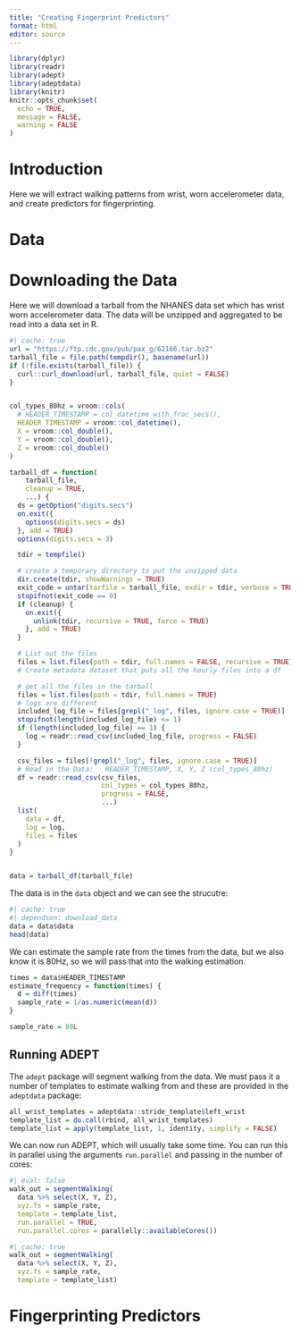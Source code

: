 ```yaml
---
title: "Creating Fingerprint Predictors"
format: html
editor: source
---
```


```r
library(dplyr)
library(readr)
library(adept)
library(adeptdata)
library(knitr)
knitr::opts_chunk$set(
  echo = TRUE,
  message = FALSE,
  warning = FALSE
)
```

# Introduction
Here we will extract walking patterns from wrist, worn accelerometer data, and create predictors for fingerprinting.



# Data
# Downloading the Data
Here we will download a tarball from the NHANES data set which has wrist worn accelerometer data. The data will be unzipped and aggregated to be read into a data set in R.

```r
#| cache: true
url = "https://ftp.cdc.gov/pub/pax_g/62166.tar.bz2"
tarball_file = file.path(tempdir(), basename(url))
if (!file.exists(tarball_file)) {
  curl::curl_download(url, tarball_file, quiet = FALSE)
}


col_types_80hz = vroom::cols(
  # HEADER_TIMESTAMP = col_datetime_with_frac_secs(),
  HEADER_TIMESTAMP = vroom::col_datetime(),
  X = vroom::col_double(),
  Y = vroom::col_double(),
  Z = vroom::col_double()
)

tarball_df = function(
    tarball_file,
    cleanup = TRUE,
    ...) {
  ds = getOption("digits.secs")
  on.exit({
    options(digits.secs = ds)
  }, add = TRUE)
  options(digits.secs = 3)

  tdir = tempfile()

  # create a temporary directory to put the unzipped data
  dir.create(tdir, showWarnings = TRUE)
  exit_code = untar(tarfile = tarball_file, exdir = tdir, verbose = TRUE)
  stopifnot(exit_code == 0)
  if (cleanup) {
    on.exit({
      unlink(tdir, recursive = TRUE, force = TRUE)
    }, add = TRUE)
  }

  # List out the files
  files = list.files(path = tdir, full.names = FALSE, recursive = TRUE)
  # Create metadata dataset that puts all the hourly files into a df

  # get all the files in the tarball
  files = list.files(path = tdir, full.names = TRUE)
  # logs are different
  included_log_file = files[grepl("_log", files, ignore.case = TRUE)]
  stopifnot(length(included_log_file) <= 1)
  if (length(included_log_file) == 1) {
    log = readr::read_csv(included_log_file, progress = FALSE)
  }

  csv_files = files[!grepl("_log", files, ignore.case = TRUE)]
  # Read in the Data:   HEADER_TIMESTAMP, X, Y, Z (col_types_80hz)
  df = readr::read_csv(csv_files,
                       col_types = col_types_80hz,
                       progress = FALSE,
                       ...)
  list(
    data = df,
    log = log,
    files = files
  )
}


data = tarball_df(tarball_file)
```

The data is in the `data` object and we can see the strucutre:

```r
#| cache: true
#| dependson: download_data
data = data$data
head(data)
```


We can estimate the sample rate from the times from the data, but we also know it is 80Hz, so we will pass that into the walking estimation.

```r
times = data$HEADER_TIMESTAMP
estimate_frequency = function(times) {
  d = diff(times)
  sample_rate = 1/as.numeric(mean(d))
}

sample_rate = 80L
```

## Running ADEPT

The `adept` package will segment walking from the data.  We must pass it a number of templates to estimate walking from and these are provided in the `adeptdata` package:

```r
all_wrist_templates = adeptdata::stride_template$left_wrist
template_list = do.call(rbind, all_wrist_templates)
template_list = apply(template_list, 1, identity, simplify = FALSE)
```

We can now run ADEPT, which will usually take some time.  You can run this in parallel using the arguments `run.parallel` and passing in the number of cores:
```r
#| eval: false
walk_out = segmentWalking(
  data %>% select(X, Y, Z),
  xyz.fs = sample_rate,
  template = template_list, 
  run.parallel = TRUE, 
  run.parallel.cores = parallelly::availableCores())
```

```r
#| cache: true
walk_out = segmentWalking(
  data %>% select(X, Y, Z),
  xyz.fs = sample_rate,
  template = template_list)
```


# Fingerprinting Predictors

